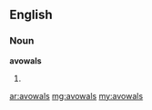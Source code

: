 ==English==

===Noun===
'''avowals'''

# {{plural of|[[avowal]]}}

[[ar:avowals]]
[[mg:avowals]]
[[my:avowals]]